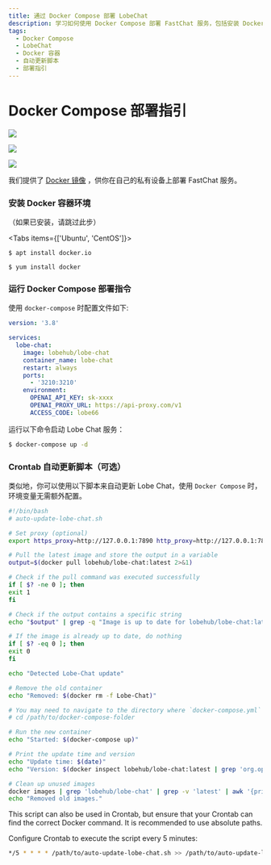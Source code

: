 ```yaml
---
title: 通过 Docker Compose 部署 LobeChat
description: 学习如何使用 Docker Compose 部署 FastChat 服务，包括安装 Docker 容器环境和自动更新脚本设置。
tags:
  - Docker Compose
  - LobeChat
  - Docker 容器
  - 自动更新脚本
  - 部署指引
---
```


# Docker Compose 部署指引

<div style={{display:"flex", gap: 4}}>

[![](https://img.shields.io/docker/v/lobehub/lobe-chat?color=369eff&label=docker&labelColor=black&logo=docker&logoColor=white&style=flat-square)](https://hub.docker.com/r/lobehub/lobe-chat)

[![](https://img.shields.io/docker/image-size/lobehub/lobe-chat?color=369eff&labelColor=black&style=flat-square)](https://img.shields.io/docker/image-size/lobehub/lobe-chat?color=369eff&labelColor=black&style=flat-square)

[![](https://img.shields.io/docker/pulls/lobehub/lobe-chat?color=45cc11&labelColor=black&style=flat-square)](https://img.shields.io/docker/pulls/lobehub/lobe-chat?color=45cc11&labelColor=black&style=flat-square)

</div>

我们提供了 [Docker 镜像](https://hub.docker.com/r/lobehub/lobe-chat) ，供你在自己的私有设备上部署 FastChat 服务。

<Steps>

### 安装 Docker 容器环境

（如果已安装，请跳过此步）

<Tabs items={['Ubuntu', 'CentOS']}>

<Tab>

```fish
$ apt install docker.io
```

</Tab>

<Tab>

```fish
$ yum install docker
```

</Tab>

</Tabs>

### 运行 Docker Compose 部署指令

使用 `docker-compose` 时配置文件如下:

```yml
version: '3.8'

services:
  lobe-chat:
    image: lobehub/lobe-chat
    container_name: lobe-chat
    restart: always
    ports:
      - '3210:3210'
    environment:
      OPENAI_API_KEY: sk-xxxx
      OPENAI_PROXY_URL: https://api-proxy.com/v1
      ACCESS_CODE: lobe66

```

运行以下命令启动 Lobe Chat 服务：

```bash
$ docker-compose up -d
```

### Crontab 自动更新脚本（可选）

类似地，你可以使用以下脚本来自动更新 Lobe Chat，使用 `Docker Compose` 时，环境变量无需额外配置。

```bash
#!/bin/bash
# auto-update-lobe-chat.sh

# Set proxy (optional)
export https_proxy=http://127.0.0.1:7890 http_proxy=http://127.0.0.1:7890 all_proxy=socks5://127.0.0.1:7890

# Pull the latest image and store the output in a variable
output=$(docker pull lobehub/lobe-chat:latest 2>&1)

# Check if the pull command was executed successfully
if [ $? -ne 0 ]; then
exit 1
fi

# Check if the output contains a specific string
echo "$output" | grep -q "Image is up to date for lobehub/lobe-chat:latest"

# If the image is already up to date, do nothing
if [ $? -eq 0 ]; then
exit 0
fi

echo "Detected Lobe-Chat update"

# Remove the old container
echo "Removed: $(docker rm -f Lobe-Chat)"

# You may need to navigate to the directory where `docker-compose.yml` is located first
# cd /path/to/docker-compose-folder

# Run the new container
echo "Started: $(docker-compose up)"

# Print the update time and version
echo "Update time: $(date)"
echo "Version: $(docker inspect lobehub/lobe-chat:latest | grep 'org.opencontainers.image.version' | awk -F'"' '{print $4}')"

# Clean up unused images
docker images | grep 'lobehub/lobe-chat' | grep -v 'latest' | awk '{print $3}' | xargs -r docker rmi > /dev/null 2>&1
echo "Removed old images."
```

This script can also be used in Crontab, but ensure that your Crontab can find the correct Docker command. It is recommended to use absolute paths.

Configure Crontab to execute the script every 5 minutes:

```bash
*/5 * * * * /path/to/auto-update-lobe-chat.sh >> /path/to/auto-update-lobe-chat.log 2>&1
```

</Steps>
